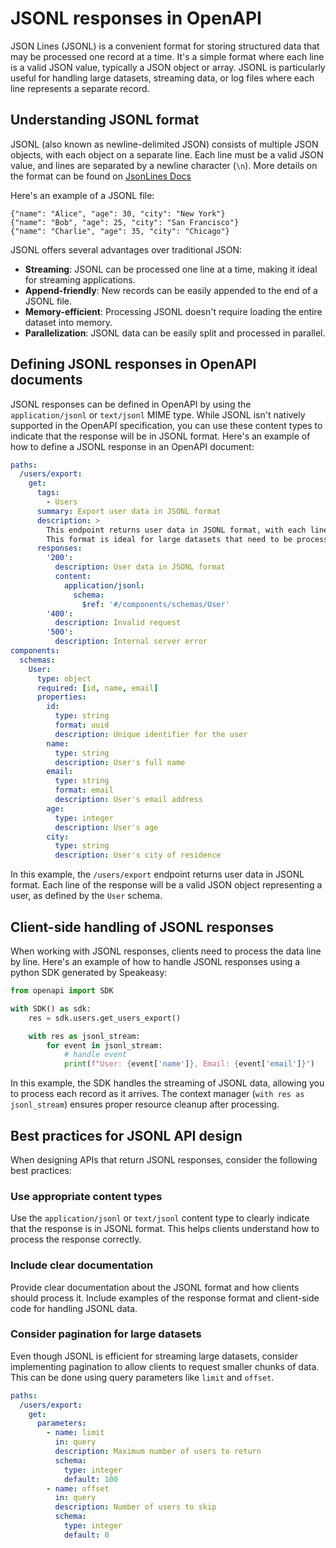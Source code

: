 # JSONL responses in OpenAPI

JSON Lines (JSONL) is a convenient format for storing structured data that may be processed one record at a time. It's a simple format where each line is a valid JSON value, typically a JSON object or array. JSONL is particularly useful for handling large datasets, streaming data, or log files where each line represents a separate record.

## Understanding JSONL format

JSONL (also known as newline-delimited JSON) consists of multiple JSON objects, with each object on a separate line. Each line must be a valid JSON value, and lines are separated by a newline character (`\n`). More details on the format can be found on [JsonLines Docs](https://jsonlines.org/)

Here's an example of a JSONL file:

```
{"name": "Alice", "age": 30, "city": "New York"}
{"name": "Bob", "age": 25, "city": "San Francisco"}
{"name": "Charlie", "age": 35, "city": "Chicago"}
```

JSONL offers several advantages over traditional JSON:

- **Streaming**: JSONL can be processed one line at a time, making it ideal for streaming applications.
- **Append-friendly**: New records can be easily appended to the end of a JSONL file.
- **Memory-efficient**: Processing JSONL doesn't require loading the entire dataset into memory.
- **Parallelization**: JSONL data can be easily split and processed in parallel.

## Defining JSONL responses in OpenAPI documents

JSONL responses can be defined in OpenAPI by using the `application/jsonl` or `text/jsonl` MIME type. While JSONL isn't natively supported in the OpenAPI specification, you can use these content types to indicate that the response will be in JSONL format.
Here's an example of how to define a JSONL response in an OpenAPI document:

```yaml openapi.yaml
paths:
  /users/export:
    get:
      tags:
        - Users
      summary: Export user data in JSONL format
      description: >
        This endpoint returns user data in JSONL format, with each line containing a complete user record.
        This format is ideal for large datasets that need to be processed one record at a time.
      responses:
        '200':
          description: User data in JSONL format
          content:
            application/jsonl:
              schema:
                $ref: '#/components/schemas/User'
        '400':
          description: Invalid request
        '500':
          description: Internal server error
components:
  schemas:
    User:
      type: object
      required: [id, name, email]
      properties:
        id:
          type: string
          format: uuid
          description: Unique identifier for the user
        name:
          type: string
          description: User's full name
        email:
          type: string
          format: email
          description: User's email address
        age:
          type: integer
          description: User's age
        city:
          type: string
          description: User's city of residence
```

In this example, the `/users/export` endpoint returns user data in JSONL format. Each line of the response will be a valid JSON object representing a user, as defined by the `User` schema.

## Client-side handling of JSONL responses

When working with JSONL responses, clients need to process the data line by line. Here's an example of how to handle JSONL responses using a python SDK generated by Speakeasy:

```python
from openapi import SDK

with SDK() as sdk:
    res = sdk.users.get_users_export()

    with res as jsonl_stream:
        for event in jsonl_stream:
            # handle event
            print(f"User: {event['name']}, Email: {event['email']}")
```

In this example, the SDK handles the streaming of JSONL data, allowing you to process each record as it arrives. The context manager (`with res as jsonl_stream`) ensures proper resource cleanup after processing.

## Best practices for JSONL API design

When designing APIs that return JSONL responses, consider the following best practices:

### Use appropriate content types

Use the `application/jsonl` or `text/jsonl` content type to clearly indicate that the response is in JSONL format. This helps clients understand how to process the response correctly.

### Include clear documentation

Provide clear documentation about the JSONL format and how clients should process it. Include examples of the response format and client-side code for handling JSONL data.

### Consider pagination for large datasets

Even though JSONL is efficient for streaming large datasets, consider implementing pagination to allow clients to request smaller chunks of data. This can be done using query parameters like `limit` and `offset`.

```yaml openapi.yaml
paths:
  /users/export:
    get:
      parameters:
        - name: limit
          in: query
          description: Maximum number of users to return
          schema:
            type: integer
            default: 100
        - name: offset
          in: query
          description: Number of users to skip
          schema:
            type: integer
            default: 0
```
